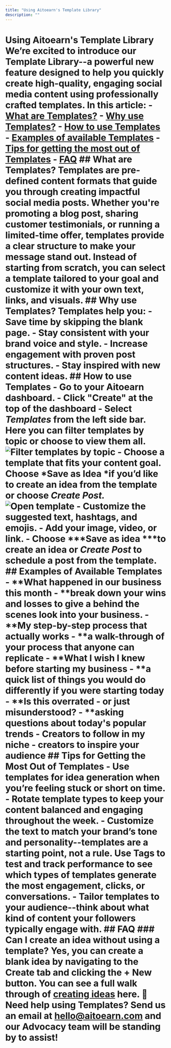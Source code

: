 ```yaml
---
title: "Using Aitoearn's Template Library"
description: ""
---
```


# Using Aitoearn's Template Library We’re excited to introduce our Template Library--a powerful new feature designed to help you quickly create high-quality, engaging social media content using professionally crafted templates. In this article: - [What are Templates?](#What-are-Post-Templates-mlRBo) - [Why use Templates?](#Why-use-Post-Templates-VqIC0) - [How to use Templates](#How-to-use-templates-Yh_ju) - [Examples of available Templates](#Examples-of-Available-Templates-R-9kW) - [Tips for getting the most out of Templates](#Tips-for-Getting-the-Most-Out-of-Templates-BjeCk) - [FAQ](#FAQ-J-Kcj) ## What are Templates? Templates are pre-defined content formats that guide you through creating impactful social media posts. Whether you're promoting a blog post, sharing customer testimonials, or running a limited-time offer, templates provide a clear structure to make your message stand out. Instead of starting from scratch, you can select a template tailored to your goal and customize it with your own text, links, and visuals. ## Why use Templates? Templates help you: - **Save time** by skipping the blank page. - **Stay consistent** with your brand voice and style. - **Increase engagement** with proven post structures. - **Stay inspired** with new content ideas. ## How to use Templates - Go to your Aitoearn dashboard. - Click "Create" at the top of the dashboard - Select ***Templates*** from the left side bar. Here you can filter templates by topic or choose to view them all. ![Filter templates by topic](//d33v4339jhl8k0.cloudfront.net/docs/assets/64cb6cf86d4a3e191f237e66/images/683709f2e0314d05424443e2/file-MRNPG3Jn1D.jpg) - Choose a template that fits your content goal. Choose *Save as Idea *if you’d like to create an idea from the template or choose *Create Post.* ![Open template](//d33v4339jhl8k0.cloudfront.net/docs/assets/64cb6cf86d4a3e191f237e66/images/6837039968f634480e5c0515/file-huHbbf8HtW.jpg) - Customize the suggested text, hashtags, and emojis. - Add your image, video, or link. - Choose ***Save as idea ***to create an idea or ***Create Post*** to schedule a post from the template. ## Examples of Available Templates - **What happened in our business this month - **break down your wins and losses to give a behind the scenes look into your business. - **My step-by-step process that actually works - **a walk-through of your process that anyone can replicate - **What I wish I knew before starting my business - **a quick list of things you would do differently if you were starting today - **Is this overrated - or just misunderstood? - **asking questions about today's popular trends - **Creators to follow in my niche - **creators to inspire your audience ## Tips for Getting the Most Out of Templates - **Use templates for idea generation** when you’re feeling stuck or short on time. - **Rotate template types** to keep your content balanced and engaging throughout the week. - **Customize the text** to match your brand’s tone and personality--templates are a starting point, not a rule. **Use Tags**** to test and track performance** to see which types of templates generate the most engagement, clicks, or conversations. - **Tailor templates to your audience**--think about what kind of content your followers typically engage with. ## FAQ ### Can I create an idea without using a template? Yes, you can create a blank idea by navigating to the Create tab and clicking the + New button. You can see a full walk through of [creating ideas](https://support.aitoearn.com//support.aitoearn.com/article/589-creating-ideas-in-aitoearn#h_01GFRYA38XQTQ0A1068BQHKJKW) here. 📝 Need help using Templates? Send us an email at [hello@aitoearn.com](mailto:hello@aitoearn.com) and our Advocacy team will be standing by to assist!
